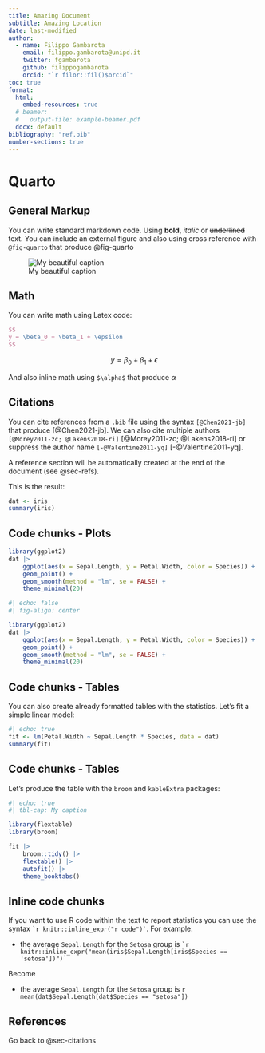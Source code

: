 ```yaml
---
title: Amazing Document
subtitle: Amazing Location
date: last-modified
author:
  - name: Filippo Gambarota
    email: filippo.gambarota@unipd.it
    twitter: fgambarota
    github: filippogambarota
    orcid: "`r filor::fil()$orcid`"
toc: true
format: 
  html:
    embed-resources: true
  # beamer:
  #   output-file: example-beamer.pdf
  docx: default
bibliography: "ref.bib"
number-sections: true
---
```


# Quarto

## General Markup

You can write standard markdown code. Using **bold**, *italic* or ~~underlined~~ text. You can include an external figure and also using cross reference with `@fig-quarto` that produce @fig-quarto

![My beautiful caption](quarto.png){#fig-quarto}

## Math

You can write math using Latex code:

```latex
$$
y = \beta_0 + \beta_1 + \epsilon
$$
```
$$
y = \beta_0 + \beta_1 + \epsilon
$$

And also inline math using `$\alpha$` that produce $\alpha$

## Citations {#sec-citations}

You can cite references from a `.bib` file using the syntax `[@Chen2021-jb]` that produce [@Chen2021-jb]. We can also cite multiple authors `[@Morey2011-zc; @Lakens2018-ri]` [@Morey2011-zc; @Lakens2018-ri] or suppress the author name `[-@Valentine2011-yq]` [-@Valentine2011-yq].

A reference section will be automatically created at the end of the document (see @sec-refs).

This is the result:

```r
dat <- iris
summary(iris)
```

## Code chunks - Plots

```r
library(ggplot2)
dat |>
    ggplot(aes(x = Sepal.Length, y = Petal.Width, color = Species)) +
    geom_point() +
    geom_smooth(method = "lm", se = FALSE) +
    theme_minimal(20)
```

```r
#| echo: false
#| fig-align: center

library(ggplot2)
dat |>
    ggplot(aes(x = Sepal.Length, y = Petal.Width, color = Species)) +
    geom_point() +
    geom_smooth(method = "lm", se = FALSE) +
    theme_minimal(20)
```

## Code chunks - Tables

You can also create already formatted tables with the statistics. Let's fit a simple linear model:

```r
#| echo: true
fit <- lm(Petal.Width ~ Sepal.Length * Species, data = dat)
summary(fit)
```

## Code chunks - Tables

Let's produce the table with the `broom` and `kableExtra` packages:

```r
#| echo: true
#| tbl-cap: My caption

library(flextable)
library(broom)

fit |> 
    broom::tidy() |> 
    flextable() |> 
    autofit() |> 
    theme_booktabs()
```

## Inline code chunks

If you want to use R code within the text to report statistics you can use the syntax `` `r knitr::inline_expr("r code")` ``. 
For example:

- the average `Sepal.Length` for the `Setosa` group is `` `r knitr::inline_expr("mean(iris$Sepal.Length[iris$Species == 'setosa'])")` ``

Become

- the average `Sepal.Length` for the `Setosa` group is `r mean(dat$Sepal.Length[dat$Species == "setosa"])`

## References {#sec-refs}

Go back to @sec-citations